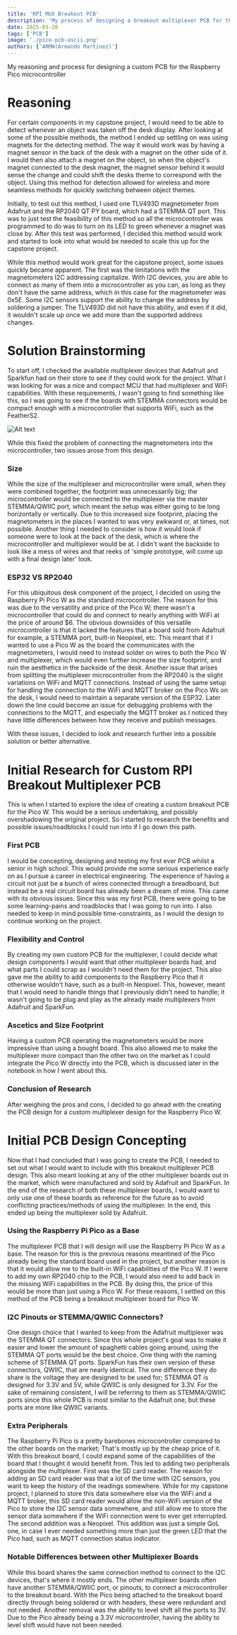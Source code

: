 ```yaml
---
title: 'RPI MUX Breakout PCB'
description: 'My process of designing a breakout multiplexer PCB for the Raspberry Pi Pico'
date: 2025-03-20
tags: ['PCB']
image: './pico-pcb-ascii.png'
authors: ['ARMW(Armando Martinez)']
---
```


My reasoning and process for designing a custom PCB for the Raspberry Pico microcontroller



# Reasoning


For certain components in my capstone project, I would need to be able to detect whenever an object was taken off the desk display. After looking at some of the possible methods, the method I ended up settling on was using magnets for the detecting method. The way it would work was by having a magnet sensor in the back of the desk with a magnet on the other side of it. I would then also attach a magnet on the object, so when the object's magnet connected to the desk magnet, the magnet sensor behind it would sense the change and could shift the desks theme to correspond with the object. Using this method for detection allowed for wireless and more seamless methods for quickly switching between object themes.


Initially, to test out this method, I used one TLV493D magnetometer from Adafruit and the RP2040 QT PY board, which had a STEMMA QT port. This was to just test the feasibility of this method so all the microcontroller was programmed to do was to turn on its LED to green whenever a magnet was close by. After this test was performed, I decided this method would work and started to look into what would be needed to scale this up for the capstone project.


While this method would work great for the capstone project, some issues quickly became apparent. The first was the limitations with the magnetometers I2C addressing capitalize. With I2C devices, you are able to connect as many of them into a microcontroller as you can, as long as they don't have the same address, which in this case for the magnetometer was 0x5E. Some I2C sensors support the ability to change the address by soldering a jumper. The TLV493D did not have this ability, and even if it did, it wouldn't scale up once we add more than the supported address changes.




# Solution Brainstorming


To start off, I checked the available multiplexer devices that Adafruit and Sparkfun had on their store to see if they could work for the project. What I was looking for was a nice and compact MCU that had multiplexer and WiFi capabilities. With these requirements, I wasn't going to find something like this, so I was going to see if the boards with STEMMA connectors would be compact enough with a microcontroller that supports WiFi, such as the FeatherS2.


![Alt text](/Adafruit_MUX.jpg)


While this fixed the problem of connecting the magnetometers into the microcontroller, two issues arose from this design.


### Size
While the size of the multiplexer and microcontroller were small, when they were combined together, the footprint was unnecessarily big; the microcontroller would be connected to the multiplexer via the master STEMMA/QWIIC port, which meant the setup was either going to be long horizontally or vertically. Due to this increased size footprint, placing the magnetometers in the places I wanted to was very awkward or, at times, not possible. Another thing I needed to consider is how it would look if someone were to look at the back of the desk, which is where the microcontroller and multiplexer would be at. I didn't want the backside to look like a mess of wires and that reeks of 'simple prototype, will come up with a final design later' look.


### ESP32 VS RP2040
For this ubiquitous desk component of the project, I decided on using the Raspberry Pi Pico W as the standard microcontroller. The reason for this was due to the versatility and price of the Pico W; there wasn't a microcontroller that could do and connect to nearly anything with WiFi at the price of around $6. The obvious downsides of this versatile microcontroller is that it lacked the features that a board sold from Adafruit for example, a STEMMA port, built-in Neopixel, etc. This meant that if I wanted to use a Pico W as the board the communicates with the magnetometers, I would need to instead solder on wires to both the Pico W and multiplexer, which would even further increase the size footprint, and ruin the aesthetics in the backside of the desk. Another issue that arises from splitting the multiplexer microcontroller from the RP2040 is the slight variations on WiFi and MQTT connections. Instead of using the same setup for handling the connection to the WiFi and MQTT broker on the Pico Ws on the desk, I would need to maintain a separate version of the ESP32. Later down the line could become an issue for debugging problems with the connections to the MQTT, and especially the MQTT broker as I noticed they have little differences between how they receive and publish messages.


With these issues, I decided to look and research further into a possible solution or better alternative.




# Initial Research for Custom RPI Breakout Multiplexer PCB


This is when I started to explore the idea of creating a custom breakout PCB for the Pico W. This would be a serious undertaking, and possibly overshadowing the original project. So I started to research the benefits and possible issues/roadblocks I could run into if I go down this path.




### First PCB
I would be concepting, designing and testing my first ever PCB whilst a senior in high school. This would provide me some serious experience early on as I pursue a career in electrical engineering. The experience of having a circuit not just be a bunch of wires connected through a breadboard, but instead be a real circuit board has already been a dream of mine. This came with its obvious issues. Since this was my first PCB, there were going to be some learning-pains and roadblocks that I was going to run into. I also needed to keep in mind possible time-constraints, as I would the design to continue working on the project.




### Flexibility and Control
By creating my own custom PCB for the multiplexer, I could decide what design components I would want that other multiplexer boards had, and what parts I could scrap as I wouldn't need them for the project. This also gave me the ability to add components to the Raspberry Pico that it otherwise wouldn't have, such as a built-in Neopixel. This, however, meant that I would need to handle things that I previously didn't need to handle; it wasn't going to be plug and play as the already made multiplexers from Adafruit and SparkFun.




### Ascetics and Size Footprint
Having a custom PCB operating the magnetometers would be more impressive than using a bought board. This also allowed me to make the multiplexer more compact than the other two on the market as I could integrate the Pico W directly into the PCB, which is discussed later in the notebook in how I went about this.




### Conclusion of Research
After weighing the pros and cons, I decided to go ahead with the creating the PCB design for a custom multiplexer design for the Raspberry Pico W.






# Initial PCB Design Concepting
Now that I had concluded that I was going to create the PCB, I needed to set out what I would want to include with this breakout multiplexer PCB design. This also meant looking at any of the other multiplexer boards out in the market, which were manufactured and sold by Adafruit and SparkFun. In the end of the research of both these multiplexer boards, I would want to only use one of these boards as reference for the future as to avoid conflicting practices/methods of using the multiplexer. In the end, this ended up being the multiplexer sold by Adafruit.






### Using the Raspberry Pi Pico as a Base
The multiplexer PCB that I will design will use the Raspberry Pi Pico W as a base. The reason for this is the previous reasons meantined of the Pico already being the standard board used in the project, but another reason is that it would allow me to the built-in WiFi capabilities of the Pico W. If I were to add my own RP2040 chip to the PCB, I would also need to add back in the missing WiFi capabilities in the PCB. By doing this, the price of this would be more than just using a Pico W. For these reasons, I settled on this method of the PCB being a breakout multiplexer board for Pico W.






### I2C Pinouts or STEMMA/QWIIC Connectors?
One design choice that I wanted to keep from the Adafruit multiplexer was the STEMMA QT connectors. Since this whole project's goal was to make it easier and lower the amount of spaghetti cables going around, using the STEMMA QT ports would be the best choice. One thing with the naming scheme of STEMMA QT ports. SparkFun has their own version of these connectors, QWIIC, that are nearly identical. The one difference they do share is the voltage they are designed to be used for; STEMMA QT is designed for 3.3V and 5V, while QWIIC is only designed for 3.3V. For the sake of remaining consistent, I will be referring to them as STEMMA/QWIIC ports since this whole PCB is most similar to the Adafruit one, but these ports are more like QWIIC variants.




### Extra Peripherals
The Raspberry Pi Pico is a pretty barebones microcontroller compared to the other boards on the market; That's mostly up by the cheap price of it. With this breakout board, I could expand some of the capabilities of the board that I thought it would benefit from. This led to adding two peripherals alongside the multiplexer. First was the SD card reader. The reason for adding an SD card reader was that a lot of the time with I2C sensors, you want to keep the history of the readings somewhere. While for my capstone project, I planned to store this data somewhere else via the WiFi and a MQTT broker, this SD card reader would allow the non-WiFi version of the Pico to store the I2C sensor data somewhere, and still allow me to store the sensor data somewhere if the WiFi connection were to ever get interrupted. The second addition was a Neopixel. This addition was just a simple QoL one, in case I ever needed something more than just the green LED that the Pico had, such as MQTT connection status indicator. 






### Notable Differences between other Multiplexer Boards
While this board shares the same connection method to connect to the I2C devices, that's where it mostly ends. The other multiplexer boards often have another STEMMA/QWIIC port, or pinouts, to connect a microcontroller to the breakout board. With the Pico being attached to the breakout board directly through being soldered or with headers, these were redundant and not needed. Another removal was the ability to level shift all the ports to 3V. Due to the Pico already being a 3.3V microcontroller, having the ability to level shift would have not been needed.

